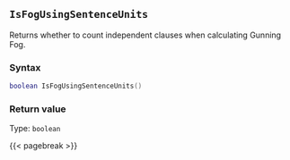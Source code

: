 ## `IsFogUsingSentenceUnits`

Returns whether to count independent clauses when calculating Gunning Fog.

### Syntax {-}

``` .lua
boolean IsFogUsingSentenceUnits()
```


### Return value {-}

Type: `boolean`


{{< pagebreak >}}
